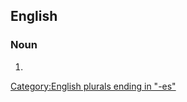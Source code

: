 ==English==

===Noun===
{{head|en|noun form}}

# {{plural of|abstractness|lang=en}}

[[Category:English plurals ending in "-es"]]